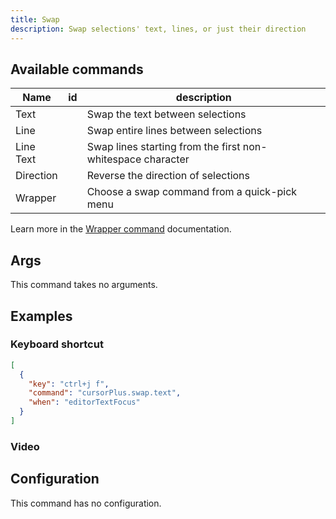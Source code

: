 ```yaml
---
title: Swap
description: Swap selections' text, lines, or just their direction
---
```


## Available commands

| Name      | id                                                 | description                                                 |
| --------- | -------------------------------------------------- | ----------------------------------------------------------- |
| Text      | <CopyText text="cursorPlus.swap.text" code />      | Swap the text between selections                            |
| Line      | <CopyText text="cursorPlus.swap.line" code />      | Swap entire lines between selections                        |
| Line Text | <CopyText text="cursorPlus.swap.lineText" code />  | Swap lines starting from the first non-whitespace character |
| Direction | <CopyText text="cursorPlus.swap.direction" code /> | Reverse the direction of selections                         |
| Wrapper   | <CopyText text="cursorPlus.swap.wrapper" code />   | Choose a swap command from a quick-pick menu                |

<Callout title="Wrapper command?">

Learn more in the [Wrapper command](/docs/commands/wrapper) documentation.

</Callout>

## Args

<Callout>

This command takes no arguments.

</Callout>

## Examples

### Keyboard shortcut

```json title="keybindings.json"
[
  {
    "key": "ctrl+j f",
    "command": "cursorPlus.swap.text",
    "when": "editorTextFocus"
  }
]
```

### Video

<VideoByKey vKey="swap" />

## Configuration

<Callout>

This command has no configuration.

</Callout>
